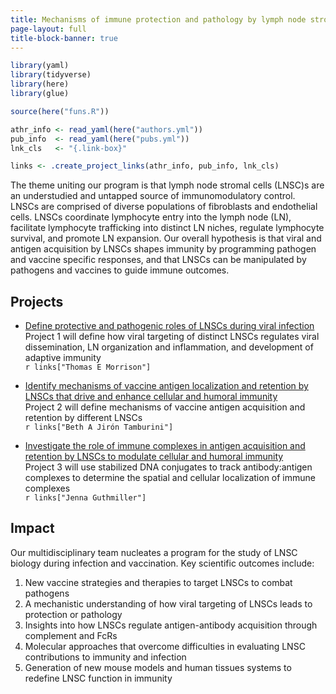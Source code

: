 ```yaml
---
title: Mechanisms of immune protection and pathology by lymph node stromal cells
page-layout: full
title-block-banner: true
---
```


```r
library(yaml)
library(tidyverse)
library(here)
library(glue)

source(here("funs.R"))

athr_info <- read_yaml(here("authors.yml"))
pub_info  <- read_yaml(here("pubs.yml"))
lnk_cls   <- "{.link-box}"

links <- .create_project_links(athr_info, pub_info, lnk_cls)
```

The theme uniting our program is that lymph node stromal cells (LNSC)s are an
understudied and untapped source of immunomodulatory control.
LNSCs are comprised of diverse populations of fibroblasts and endothelial cells.
LNSCs coordinate lymphocyte entry into the lymph node (LN), facilitate
lymphocyte trafficking into distinct LN niches, regulate lymphocyte survival,
and promote LN expansion.
Our overall hypothesis is that viral and antigen acquisition by LNSCs shapes
immunity by programming pathogen and vaccine specific responses, and that LNSCs
can be manipulated by pathogens and vaccines to guide immune outcomes.

## Projects

* [Define protective and pathogenic roles of LNSCs during viral infection](projects.qmd#define-protective-and-pathogenic-roles-of-lnscs-during-viral-infection){.bold-link}  
Project 1 will define how viral targeting of distinct LNSCs regulates viral dissemination, LN organization and inflammation, and development of adaptive immunity  
`r links["Thomas E Morrison"]`

* [Identify mechanisms of vaccine antigen localization and retention by LNSCs that drive and enhance cellular and humoral immunity](projects.qmd#identify-mechanisms-of-vaccine-antigen-localization-and-retention-by-lnscs-that-drive-and-enhance-cellular-and-humoral-immunity){.bold-link}  
Project 2 will define mechanisms of vaccine antigen acquisition and retention by different LNSCs  
`r links["Beth A Jirón Tamburini"]`

* [Investigate the role of immune complexes in antigen acquisition and retention by LNSCs to modulate cellular and humoral immunity](projects.qmd#investigate-the-role-of-immune-complexes-in-antigen-acquisition-and-retention-by-lnscs-to-modulate-cellular-and-humoral-immunity){.bold-link}  
Project 3 will use stabilized DNA conjugates to track antibody:antigen complexes to determine the spatial and cellular localization of immune complexes  
`r links["Jenna Guthmiller"]`

## Impact

Our multidisciplinary team nucleates a program for the study of LNSC biology
during infection and vaccination. Key scientific outcomes include:

1. New vaccine strategies and therapies to target LNSCs to combat pathogens
2. A mechanistic understanding of how viral targeting of LNSCs leads to
protection or pathology
3. Insights into how LNSCs regulate antigen-antibody acquisition through
complement and FcRs
4. Molecular approaches that overcome difficulties in evaluating LNSC
contributions to immunity and infection
5. Generation of new mouse models and human tissues systems to redefine LNSC
function in immunity
